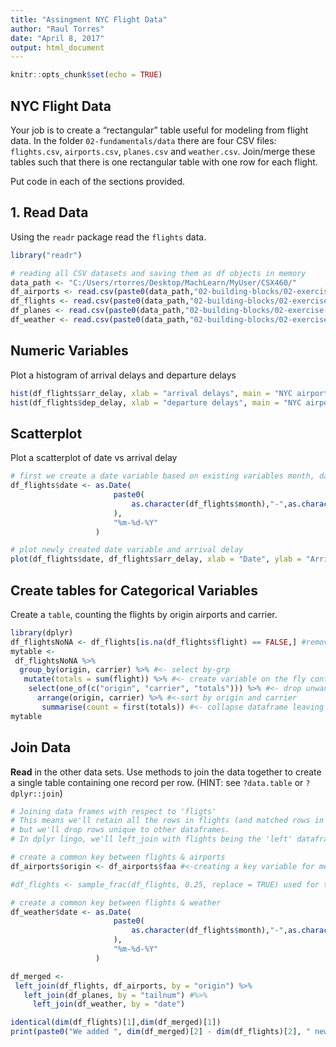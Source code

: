 ---
title: "Assingment NYC Flight Data"
author: "Raul Torres"
date: "April 8, 2017"
output: html_document
---

```{r setup, include=FALSE}
knitr::opts_chunk$set(echo = TRUE)
```

## NYC Flight Data

Your job is to create a "rectangular" table useful for modeling from flight data. 
In the folder `02-fundamentals/data` there are four CSV files: `flights.csv`, 
`airports.csv`, `planes.csv` and `weather.csv`.  Join/merge these tables such 
that there is one rectangular table with one row for each flight. 


Put code in each of the sections provided.

## 1. Read Data

Using the `readr` package read the `flights` data.

```{r}
library("readr")

# reading all CSV datasets and saving them as df objects in memory
data_path <- "C:/Users/rtorres/Desktop/MachLearn/MyUser/CSX460/"
df_airports <- read.csv(paste0(data_path,"02-building-blocks/02-exercise-nycflights/data/airports.csv"), stringsAsFactors=FALSE)
df_flights <- read.csv(paste0(data_path,"02-building-blocks/02-exercise-nycflights/data/flights.csv"), stringsAsFactors=FALSE)
df_planes <- read.csv(paste0(data_path,"02-building-blocks/02-exercise-nycflights/data/planes.csv"), stringsAsFactors=FALSE)
df_weather <- read.csv(paste0(data_path,"02-building-blocks/02-exercise-nycflights/data/weather.csv"), stringsAsFactors=FALSE)

```

## Numeric Variables  

Plot a histogram of arrival delays and departure delays 

```{r}
hist(df_flights$arr_delay, xlab = "arrival delays", main = "NYC airport arrival delays")
hist(df_flights$dep_delay, xlab = "departure delays", main = "NYC airport departure delays")
```

## Scatterplot

Plot a scatterplot of date vs arrival delay 

```{r}

# first we create a date variable based on existing variables month, day, and year
df_flights$date <- as.Date(
                       paste0(
                           as.character(df_flights$month),"-",as.character(df_flights$day),"-",as.character(df_flights$year)
                       ),
                       "%m-%d-%Y"
                   )

# plot newly created date variable and arrival delay
plot(df_flights$date, df_flights$arr_delay, xlab = "Date", ylab = "Arrival delay")
```



## Create tables for Categorical Variables

Create a `table`, counting the flights by origin airports and carrier.

```{r}
library(dplyr)
df_flightsNoNA <- df_flights[is.na(df_flights$flight) == FALSE,] #remove missing values in variable flights
mytable <-
 df_flightsNoNA %>% 
  group_by(origin, carrier) %>% #<- select by-grp
   mutate(totals = sum(flight)) %>% #<- create variable on the fly containing the sum of by-grp
    select(one_of(c("origin", "carrier", "totals"))) %>% #<- drop unwanted variables
      arrange(origin, carrier) %>% #<-sort by origin and carrier
       summarise(count = first(totals)) #<- collapse dataframe leaving the first value of by-grp
mytable

```


## Join Data

**Read** in the other data sets. Use methods to join the data together to create a single table containing one record per row.  (HINT: see `?data.table` or `?dplyr::join`)

```{r}
# Joining data frames with respect to 'fligts'
# This means we'll retain all the rows in flights (and matched rows in other dataframes),
# but we'll drop rows unique to other dataframes. 
# In dplyr lingo, we'll left_join with flights being the 'left' dataframe

# create a common key between flights & airports
df_airports$origin <- df_airports$faa #<-creating a key variable for merging with flights

#df_flights <- sample_frac(df_flights, 0.25, replace = TRUE) used for testing - commented out for now

# create a common key between flights & weather
df_weather$date <- as.Date(
                       paste0(
                           as.character(df_flights$month),"-",as.character(df_flights$day),"-",as.character(df_flights$year)
                       ),
                       "%m-%d-%Y"
                   )

df_merged <- 
 left_join(df_flights, df_airports, by = "origin") %>%
   left_join(df_planes, by = "tailnum") #%>%
     left_join(df_weather, by = "date")

identical(dim(df_flights)[1],dim(df_merged)[1])
print(paste0("We added ", dim(df_merged)[2] - dim(df_flights)[2], " new variables as we joined dataframes."))


```



